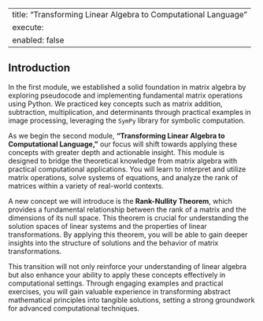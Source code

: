 
---
title: "Transforming Linear Algebra to Computational Language"
execute: 
  enabled: false
---
## Introduction 

In the first module, we established a solid foundation in matrix algebra by exploring pseudocode and implementing fundamental matrix operations using Python. We practiced key concepts such as matrix addition, subtraction, multiplication, and determinants through practical examples in image processing, leveraging the `SymPy` library for symbolic computation.

As we begin the second module, **"Transforming Linear Algebra to Computational Language,"** our focus will shift towards applying these concepts with greater depth and actionable insight. This module is designed to bridge the theoretical knowledge from matrix algebra with practical computational applications. You will learn to interpret and utilize matrix operations, solve systems of equations, and analyze the rank of matrices within a variety of real-world contexts.

A new concept we will introduce is the **Rank-Nullity Theorem**, which provides a fundamental relationship between the rank of a matrix and the dimensions of its null space. This theorem is crucial for understanding the solution spaces of linear systems and the properties of linear transformations. By applying this theorem, you will be able to gain deeper insights into the structure of solutions and the behavior of matrix transformations.

This transition will not only reinforce your understanding of linear algebra but also enhance your ability to apply these concepts effectively in computational settings. Through engaging examples and practical exercises, you will gain valuable experience in transforming abstract mathematical principles into tangible solutions, setting a strong groundwork for advanced computational techniques.
